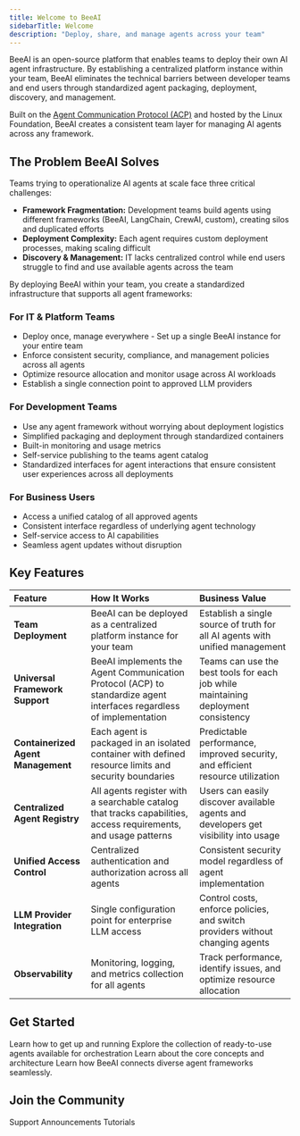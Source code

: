 ```yaml
---
title: Welcome to BeeAI
sidebarTitle: Welcome
description: "Deploy, share, and manage agents across your team"
---
```


BeeAI is an open-source platform that enables teams to deploy their own AI agent infrastructure. By establishing a centralized platform instance within your team, BeeAI eliminates the technical barriers between developer teams and end users through standardized agent packaging, deployment, discovery, and management.

Built on the [Agent Communication Protocol (ACP)](https://agentcommunicationprotocol.dev/) and hosted by the Linux Foundation, BeeAI creates a consistent team layer for managing AI agents across any framework.

## The Problem BeeAI Solves

Teams trying to operationalize AI agents at scale face three critical challenges:
- **Framework Fragmentation:** Development teams build agents using different frameworks (BeeAI, LangChain, CrewAI, custom), creating silos and duplicated efforts
- **Deployment Complexity:** Each agent requires custom deployment processes, making scaling difficult
- **Discovery & Management:** IT lacks centralized control while end users struggle to find and use available agents across the team

By deploying BeeAI within your team, you create a standardized infrastructure that supports all agent frameworks:

### For IT & Platform Teams
- Deploy once, manage everywhere - Set up a single BeeAI instance for your entire team
- Enforce consistent security, compliance, and management policies across all agents
- Optimize resource allocation and monitor usage across AI workloads
- Establish a single connection point to approved LLM providers

### For Development Teams
- Use any agent framework without worrying about deployment logistics
- Simplified packaging and deployment through standardized containers
- Built-in monitoring and usage metrics
- Self-service publishing to the teams agent catalog
- Standardized interfaces for agent interactions that ensure consistent user experiences across all deployments

### For Business Users
- Access a unified catalog of all approved agents
- Consistent interface regardless of underlying agent technology
- Self-service access to AI capabilities
- Seamless agent updates without disruption

## Key Features

| Feature | How It Works | Business Value |
| :------ | :----------- | :------------- |
| **Team Deployment** | BeeAI can be deployed as a centralized platform instance for your team | Establish a single source of truth for all AI agents with unified management |
| **Universal Framework Support** | BeeAI implements the Agent Communication Protocol (ACP) to standardize agent interfaces regardless of implementation | Teams can use the best tools for each job while maintaining deployment consistency |
| **Containerized Agent Management** | Each agent is packaged in an isolated container with defined resource limits and security boundaries | Predictable performance, improved security, and efficient resource utilization |
| **Centralized Agent Registry** | All agents register with a searchable catalog that tracks capabilities, access requirements, and usage patterns | Users can easily discover available agents and developers get visibility into usage |
| **Unified Access Control** | Centralized authentication and authorization across all agents | Consistent security model regardless of agent implementation |
| **LLM Provider Integration** | Single configuration point for enterprise LLM access | Control costs, enforce policies, and switch providers without changing agents |
| **Observability** | Monitoring, logging, and metrics collection for all agents | Track performance, identify issues, and optimize resource allocation |

## Get Started

<CardGroup cols={2}>
  <Card title="Quickstart" icon="rocket" href="/introduction/quickstart">
    Learn how to get up and running
  </Card>
  <Card title="Agent Library" icon="robot" href="https://beeai.dev/agents">
    Explore the collection of ready-to-use agents available for orchestration
  </Card>
  <Card title="Architecture" icon="sitemap" href="/concepts/architecture">
    Learn about the core concepts and architecture
  </Card>
  <Card
    title="Agent Communication Protocol"
    icon="network-wired"
    href="https://agentcommunicationprotocol.dev"
  >
    Learn how BeeAI connects diverse agent frameworks seamlessly.
  </Card>
</CardGroup>

## Join the Community

<CardGroup cols={3}>
  <Card title="Discord" icon="discord" href="https://discord.gg/NradeA6ZNF">
    Support
  </Card>
  <Card
    title="Bluesky"
    icon="bluesky"
    href="https://bsky.app/profile/beeaiagents.bsky.social"
  >
    Announcements
  </Card>
  <Card title="Youtube" icon="youtube" href="https://youtube.com/@BeeAIAgents">
    Tutorials
  </Card>
</CardGroup>
